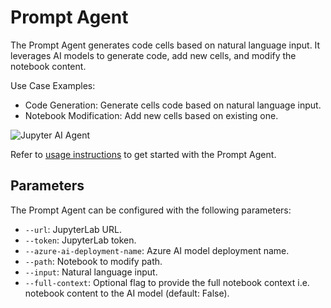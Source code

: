 <!--
  ~ Copyright (c) 2023-2024 Datalayer, Inc.
  ~
  ~ BSD 3-Clause License
-->

# Prompt Agent

The Prompt Agent generates code cells based on natural language input. It leverages AI models to generate code, add new cells, and modify the notebook content.

Use Case Examples: 
- Code Generation: Generate cells code based on natural language input.
- Notebook Modification: Add new cells based on existing one.

![Jupyter AI Agent](https://assets.datalayer.tech/jupyter-ai-agent/ai-agent-prompt-demo-terminal.gif)

Refer to [usage instructions](/docs/usage) to get started with the Prompt Agent.

## Parameters

The Prompt Agent can be configured with the following parameters:
- `--url`: JupyterLab URL.
- `--token`: JupyterLab token.
- `--azure-ai-deployment-name`: Azure AI model deployment name.
- `--path`: Notebook to modify path.
- `--input`: Natural language input.
- `--full-context`: Optional flag to provide the full notebook context i.e. notebook content to the AI model (default: False).
